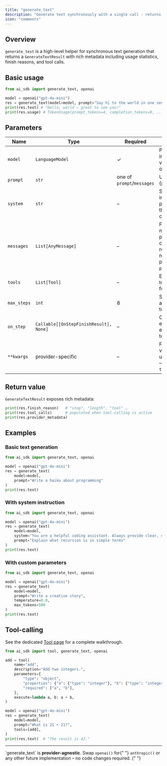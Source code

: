 ```yaml
---
title: "generate_text"
description: "Generate text synchronously with a single call - returns a GenerateTextResult with rich metadata."
icon: "comments"
---
```



## Overview

`generate_text` is a high-level helper for synchronous text generation that returns a `GenerateTextResult` with rich metadata including usage statistics, finish reasons, and tool calls.

## Basic usage

```python generate_text.py
from ai_sdk import generate_text, openai

model = openai("gpt-4o-mini")
res = generate_text(model=model, prompt="Say hi to the world in one sentence")
print(res.text) # "Hello, world – great to see you!"
print(res.usage) # TokenUsage(prompt_tokens=4, completion_tokens=9, ...)
```

## Parameters

| Name        | Type                                   | Required                   | Description                                                                                          |
| ----------- | -------------------------------------- | -------------------------- | ---------------------------------------------------------------------------------------------------- |
| `model`     | `LanguageModel`                        | ✓                          | Provider instance created via e.g. `openai()` or `anthropic()`                                       |
| `prompt`    | `str`                                  | one of `prompt`/`messages` | User prompt (plain string).                                                                          |
| `system`    | `str`                                  | –                          | System instruction prepended to the conversation.                                                    |
| `messages`  | `List[AnyMessage]`                     | –                          | Fine-grained message array providing full control over roles & multimodal parts. Overrides `prompt`. |
| `tools`     | `List[Tool]`                           | –                          | Enable iterative tool-calling (see further below).                                                   |
| `max_steps` | `int`                                  | 8                          | Safeguard to abort endless tool loops.                                                               |
| `on_step`   | `Callable[[OnStepFinishResult], None]` | –                          | Callback executed after every model ↔ tool round-trip.                                               |
| `**kwargs`  | provider-specific                      | –                          | Forwarded verbatim to the underlying SDK – e.g. `temperature=0.2`.                                   |

## Return value

`GenerateTextResult` exposes rich metadata:

```python
print(res.finish_reason)   # "stop", "length", "tool" …
print(res.tool_calls)      # populated when tool-calling is active
print(res.provider_metadata)
```

## Examples

### Basic text generation

```python
from ai_sdk import generate_text, openai

model = openai("gpt-4o-mini")
res = generate_text(
    model=model,
    prompt="Write a haiku about programming"
)
print(res.text)
```

### With system instruction

```python
from ai_sdk import generate_text, openai

model = openai("gpt-4o-mini")
res = generate_text(
    model=model,
    system="You are a helpful coding assistant. Always provide clear, concise explanations.",
    prompt="Explain what recursion is in simple terms"
)
print(res.text)
```

### With custom parameters

```python
from ai_sdk import generate_text, openai

model = openai("gpt-4o-mini")
res = generate_text(
    model=model,
    prompt="Write a creative story",
    temperature=0.8,
    max_tokens=500
)
print(res.text)
```

## Tool-calling

<Note>
  See the dedicated <a href="/sdk/tool">Tool page</a> for a complete walkthrough.
</Note>

```python
from ai_sdk import tool, generate_text, openai

add = tool(
    name="add",
    description="Add two integers.",
    parameters={
        "type": "object",
        "properties": {"a": {"type": "integer"}, "b": {"type": "integer"}},
        "required": ["a", "b"],
    },
    execute=lambda a, b: a + b,
)

model = openai("gpt-4o-mini")
res = generate_text(
    model=model,
    prompt="What is 21 + 21?",
    tools=[add],
)
print(res.text)  # "The result is 42."
```

---

<Tip>
  `generate_text` is <strong>provider-agnostic</strong>. Swap <code>openai()</code> for{" "}
  <code>anthropic()</code> or any other future implementation – no code changes required.
</Tip>{" "}
